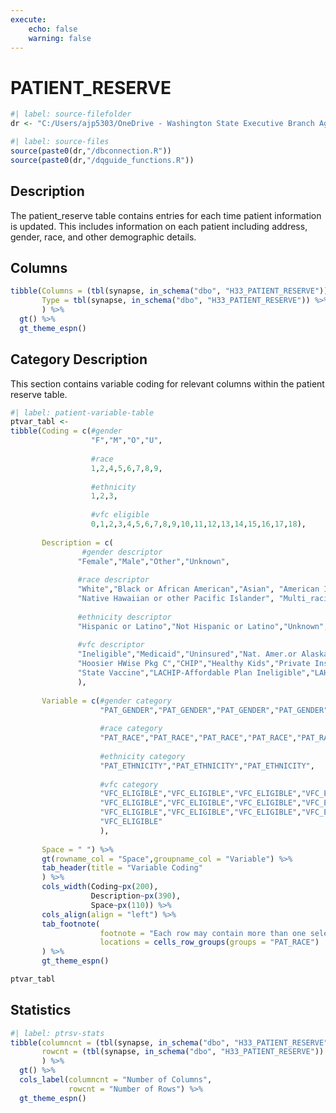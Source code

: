 ```yaml
---
execute:
    echo: false
    warning: false
---
```


# PATIENT_RESERVE {.unnumbered}

```r
#| label: source-filefolder
dr <- "C:/Users/ajp5303/OneDrive - Washington State Executive Branch Agencies/source_scripts"
```

```r
#| label: source-files
source(paste0(dr,"/dbconnection.R"))
source(paste0(dr,"/dqguide_functions.R"))
```

## Description

The patient_reserve table contains entries for each time patient information is updated. This includes information on each patient including address, gender, race, and other demographic details.

## Columns

```r
tibble(Columns = (tbl(synapse, in_schema("dbo", "H33_PATIENT_RESERVE")) %>% colnames()),
       Type = tbl(synapse, in_schema("dbo", "H33_PATIENT_RESERVE")) %>% head(1) %>% as_tibble() %>% sapply(class)
       ) %>%
  gt() %>%
  gt_theme_espn()
```

## Category Description

This section contains variable coding for relevant columns within the patient reserve table.

```r
#| label: patient-variable-table
ptvar_tabl <-
tibble(Coding = c(#gender
                  "F","M","O","U",
                  
                  #race
                  1,2,4,5,6,7,8,9,
                  
                  #ethnicity
                  1,2,3, 
                  
                  #vfc eligible
                  0,1,2,3,4,5,6,7,8,9,10,11,12,13,14,15,16,17,18),
       
       Description = c(
                #gender descriptor
               "Female","Male","Other","Unknown", 
               
               #race descriptor
               "White","Black or African American","Asian", "American Indian or Alaskan Native","Other",
               "Native Hawaiian or other Pacific Islander", "Multi_racial","Unknown",
               
               #ethnicity descriptor
               "Hispanic or Latino","Not Hispanic or Latino","Unknown", 
               
               #vfc descriptor
               "Ineligible","Medicaid","Uninsured","Nat. Amer.or Alaskan","Underinsured","null","KidsCare", 
               "Hoosier HWise Pkg C","CHIP","Healthy Kids","Private Insurance (WAA01)","Adult State","Private",
               "State Vaccine","LACHIP-Affordable Plan Ineligible","LAHIPP-Ineligible","WAA01","317","Medicare"
               ),
       
       Variable = c(#gender category
                    "PAT_GENDER","PAT_GENDER","PAT_GENDER","PAT_GENDER", 
                    
                    #race category
                    "PAT_RACE","PAT_RACE","PAT_RACE","PAT_RACE","PAT_RACE","PAT_RACE","PAT_RACE","PAT_RACE", 
                    
                    #ethnicity category
                    "PAT_ETHNICITY","PAT_ETHNICITY","PAT_ETHNICITY", 
                    
                    #vfc category
                    "VFC_ELIGIBLE","VFC_ELIGIBLE","VFC_ELIGIBLE","VFC_ELIGIBLE","VFC_ELIGIBLE","VFC_ELIGIBLE",
                    "VFC_ELIGIBLE","VFC_ELIGIBLE","VFC_ELIGIBLE","VFC_ELIGIBLE","VFC_ELIGIBLE","VFC_ELIGIBLE",
                    "VFC_ELIGIBLE","VFC_ELIGIBLE","VFC_ELIGIBLE","VFC_ELIGIBLE","VFC_ELIGIBLE","VFC_ELIGIBLE",
                    "VFC_ELIGIBLE"
                    ),
       
       Space = " ") %>%
       gt(rowname_col = "Space",groupname_col = "Variable") %>%
       tab_header(title = "Variable Coding"
       ) %>%
       cols_width(Coding~px(200),
                  Description~px(390),
                  Space~px(110)) %>%
       cols_align(align = "left") %>%
       tab_footnote(
                    footnote = "Each row may contain more than one selection for race.",
                    locations = cells_row_groups(groups = "PAT_RACE")
       ) %>%
       gt_theme_espn()

ptvar_tabl
```

## Statistics

```r
#| label: ptrsv-stats
tibble(columncnt = (tbl(synapse, in_schema("dbo", "H33_PATIENT_RESERVE")) %>% ncol()),
       rowcnt = (tbl(synapse, in_schema("dbo", "H33_PATIENT_RESERVE")) %>% nrow2())
       ) %>%
  gt() %>%
  cols_label(columncnt = "Number of Columns",
             rowcnt = "Number of Rows") %>%
  gt_theme_espn()
```
